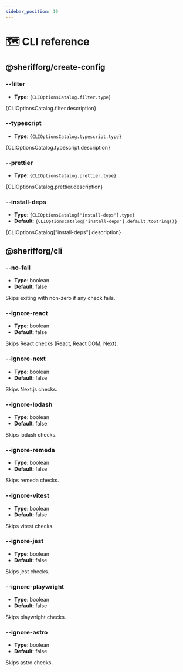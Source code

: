 ```yaml
---
sidebar_position: 10
---
```



# 🗺️ CLI reference

## @sherifforg/create-config

### --filter

- **Type**: <code>{CLIOptionsCatalog.filter.type}</code>

<p>{CLIOptionsCatalog.filter.description}</p>

### --typescript

- **Type**: <code>{CLIOptionsCatalog.typescript.type}</code>

<p>{CLIOptionsCatalog.typescript.description}</p>

### --prettier

- **Type**: <code>{CLIOptionsCatalog.prettier.type}</code>

<p>{CLIOptionsCatalog.prettier.description}</p>

### --install-deps

- **Type**: <code>{CLIOptionsCatalog["install-deps"].type}</code>
- **Default**: <code>{CLIOptionsCatalog["install-deps"].default.toString()}</code>

<p>{CLIOptionsCatalog["install-deps"].description}</p>

## @sherifforg/cli

### --no-fail
- **Type**: boolean
- **Default**: false

Skips exiting with non-zero if any check fails.

### --ignore-react
- **Type**: boolean
- **Default**: false

Skips React checks (React, React DOM, Next).

### --ignore-next
- **Type**: boolean
- **Default**: false

Skips Next.js checks.

### --ignore-lodash
- **Type**: boolean
- **Default**: false

Skips lodash checks.

### --ignore-remeda
- **Type**: boolean
- **Default**: false

Skips remeda checks.

### --ignore-vitest
- **Type**: boolean
- **Default**: false

Skips vitest checks.

### --ignore-jest
- **Type**: boolean
- **Default**: false

Skips jest checks.

### --ignore-playwright
- **Type**: boolean
- **Default**: false

Skips playwright checks.

### --ignore-astro
- **Type**: boolean
- **Default**: false

Skips astro checks.
